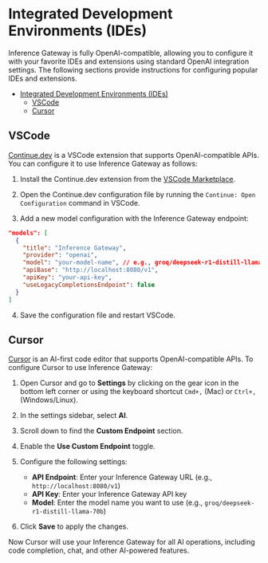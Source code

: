 # Integrated Development Environments (IDEs)

Inference Gateway is fully OpenAI-compatible, allowing you to configure it with your favorite IDEs and extensions using standard OpenAI integration settings. The following sections provide instructions for configuring popular IDEs and extensions.

- [Integrated Development Environments (IDEs)](#integrated-development-environments-ides)
  - [VSCode](#vscode)
  - [Cursor](#cursor)

## VSCode

[Continue.dev](https://continue.dev) is a VSCode extension that supports OpenAI-compatible APIs. You can configure it to use Inference Gateway as follows:

1. Install the Continue.dev extension from the [VSCode Marketplace](https://marketplace.visualstudio.com/items?itemName=continue-dev.continuedev).

2. Open the Continue.dev configuration file by running the `Continue: Open Configuration` command in VSCode.

3. Add a new model configuration with the Inference Gateway endpoint:

```json
"models": [
  {
    "title": "Inference Gateway",
    "provider": "openai",
    "model": "your-model-name", // e.g., groq/deepseek-r1-distill-llama-70b
    "apiBase": "http://localhost:8080/v1",
    "apiKey": "your-api-key",
    "useLegacyCompletionsEndpoint": false
  }
]
```

4. Save the configuration file and restart VSCode.

## Cursor

[Cursor](https://cursor.sh/) is an AI-first code editor that supports OpenAI-compatible APIs. To configure Cursor to use Inference Gateway:

1. Open Cursor and go to **Settings** by clicking on the gear icon in the bottom left corner or using the keyboard shortcut `Cmd+,` (Mac) or `Ctrl+,` (Windows/Linux).

2. In the settings sidebar, select **AI**.

3. Scroll down to find the **Custom Endpoint** section.

4. Enable the **Use Custom Endpoint** toggle.

5. Configure the following settings:
   - **API Endpoint**: Enter your Inference Gateway URL (e.g., `http://localhost:8080/v1`)
   - **API Key**: Enter your Inference Gateway API key
   - **Model**: Enter the model name you want to use (e.g., `groq/deepseek-r1-distill-llama-70b`)

6. Click **Save** to apply the changes.

Now Cursor will use your Inference Gateway for all AI operations, including code completion, chat, and other AI-powered features.
